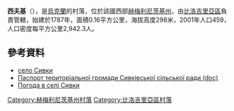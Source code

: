 {{coord|50|1|33|N|26|14|37|E|scale:100000|display=title}}

'''西夫基'''（{{lang-uk|Сивки}}），是[[烏克蘭|烏克蘭]]的村落，位於該國西部[[赫梅利尼茨基州|赫梅利尼茨基州]]，由[[比洛吉里亞區|比洛吉里亞區]]負責管轄，始建於1787年，面積0.16平方公里，海拔高度298米，2001年人口459，人口密度每平方公里2,942.3人。

==參考資料==
* [http://gska2.rada.gov.ua/pls/z7502/A005?rdat1=07.02.2009&rf7571=35398 село Сивки]{{Dead link|date=2018年6月 |bot=InternetArchiveBot |fix-attempted=no }}
* [https://web.archive.org/web/20131023130757/http://oblrada.km.ua/userfiles/%D0%BF%D0%B0%D1%81%D0%BF%D0%BE%D1%80%D1%82%20%D0%A1%D0%B8%D0%B2%D0%BA%D1%96%D0%B2%D1%81%D1%8C%D0%BA%D0%BE%D1%97%20%D1%81%D1%96%D0%BB%D1%8C%D1%81%D1%8C%D0%BA%D0%BE%D1%97%20%D1%80%D0%B0%D0%B4%D0%B8%20%D0%91%D1%96%D0%BB%D0%BE%D0%B3%D1%96%D1%80%D1%81%D1%8C%D0%BA%D0%B8%D0%B9%20%D1%80%D0%B0%D0%B9%D0%BE%D0%BD.doc Паспорт територіальної громади Сивківської сільської ради (doc)]
* [http://weather.in.ua/ua/hmel%27nickaja/23770 Погода в селі Сивки] {{Wayback|url=http://weather.in.ua/ua/hmel%27nickaja/23770 |date=20160305111143 }}

{{DEFAULTSORT:Сивки}}
[[Category:赫梅利尼茨基州村落|Category:赫梅利尼茨基州村落]]
[[Category:比洛吉里亞區村落|Category:比洛吉里亞區村落]]


{{Khmelnytskyi-geo-stub}}
